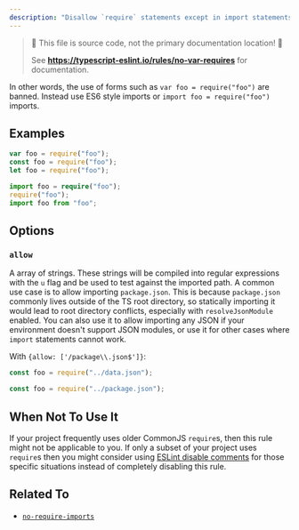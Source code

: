 ```yaml
---
description: "Disallow `require` statements except in import statements."
---
```



> 🛑 This file is source code, not the primary documentation location! 🛑
>
> See **https://typescript-eslint.io/rules/no-var-requires** for documentation.

In other words, the use of forms such as `var foo = require("foo")` are banned. Instead use ES6 style imports or `import foo = require("foo")` imports.

## Examples

<Tabs>
<TabItem value="❌ Incorrect">

```ts
var foo = require("foo");
const foo = require("foo");
let foo = require("foo");
```

</TabItem>
<TabItem value="✅ Correct">

```ts
import foo = require("foo");
require("foo");
import foo from "foo";
```

</TabItem>
</Tabs>

## Options

### `allow`

A array of strings. These strings will be compiled into regular expressions with the `u` flag and be used to test against the imported path. A common use case is to allow importing `package.json`. This is because `package.json` commonly lives outside of the TS root directory, so statically importing it would lead to root directory conflicts, especially with `resolveJsonModule` enabled. You can also use it to allow importing any JSON if your environment doesn't support JSON modules, or use it for other cases where `import` statements cannot work.

With `{allow: ['/package\\.json$']}`:

<Tabs>
<TabItem value="❌ Incorrect">

```ts option='{ "allow": ["/package.json$"] }'
const foo = require("../data.json");
```

</TabItem>
<TabItem value="✅ Correct">

```ts option='{ "allow": ["/package.json$"] }'
const foo = require("../package.json");
```

</TabItem>
</Tabs>

## When Not To Use It

If your project frequently uses older CommonJS `require`s, then this rule might not be applicable to you.
If only a subset of your project uses `require`s then you might consider using [ESLint disable comments](https://eslint.org/docs/latest/use/configure/rules#using-configuration-comments-1) for those specific situations instead of completely disabling this rule.

## Related To

- [`no-require-imports`](./no-require-imports.mdx)
